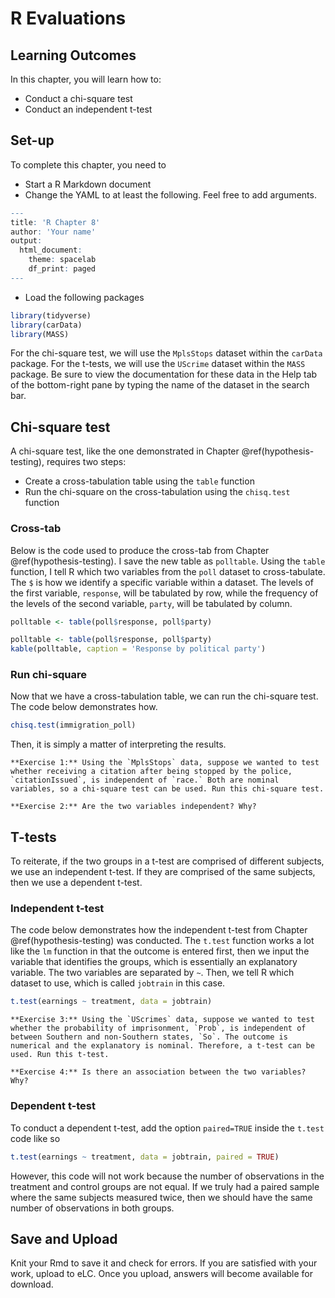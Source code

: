 # R Evaluations

## Learning Outcomes

In this chapter, you will learn how to:

- Conduct a chi-square test
- Conduct an independent t-test

## Set-up

To complete this chapter, you need to

- Start a R Markdown document
- Change the YAML to at least the following. Feel free to add arguments.

```r
---
title: 'R Chapter 8'
author: 'Your name'
output: 
  html_document:
    theme: spacelab
    df_print: paged
---
```

- Load the following packages

```r
library(tidyverse)
library(carData)
library(MASS)
```

For the chi-square test, we will use the `MplsStops` dataset within the `carData` package. For the t-tests, we will use the `UScrime` dataset within the `MASS` package. Be sure to view the documentation for these data in the Help tab of the bottom-right pane by typing the name of the dataset in the search bar.

## Chi-square test

A chi-square test, like the one demonstrated in Chapter \@ref(hypothesis-testing), requires two steps:

- Create a cross-tabulation table using the `table` function
- Run the chi-square on the cross-tabulation using the `chisq.test` function

### Cross-tab

Below is the code used to produce the cross-tab from Chapter \@ref(hypothesis-testing). I save the new table as `polltable`. Using the `table` function, I tell R which two variables from the `poll` dataset to cross-tabulate. The `$` is how we identify a specific variable within a dataset. The levels of the first variable, `response`, will be tabulated by row, while the frequency of the levels of the second variable, `party`, will be tabulated by column. 

```r
polltable <- table(poll$response, poll$party)
```

```r
polltable <- table(poll$response, poll$party)
kable(polltable, caption = 'Response by political party')
```

### Run chi-square

Now that we have a cross-tabulation table, we can run the chi-square test. The code below demonstrates how.

```r
chisq.test(immigration_poll)
```

Then, it is simply a matter of interpreting the results.

```block
**Exercise 1:** Using the `MplsStops` data, suppose we wanted to test whether receiving a citation after being stopped by the police, `citationIssued`, is independent of `race.` Both are nominal variables, so a chi-square test can be used. Run this chi-square test.
```

```block
**Exercise 2:** Are the two variables independent? Why?
```

## T-tests

To reiterate, if the two groups in a t-test are comprised of different subjects, we use an independent t-test. If they are comprised of the same subjects, then we use a dependent t-test.

### Independent t-test

The code below demonstrates how the independent t-test from Chapter \@ref(hypothesis-testing) was conducted. The `t.test` function works a lot like the `lm` function in that the outcome is entered first, then we input the variable that identifies the groups, which is essentially an explanatory variable. The two variables are separated by `~`. Then, we tell R which dataset to use, which is called `jobtrain` in this case.

```r
t.test(earnings ~ treatment, data = jobtrain)
```

```block
**Exercise 3:** Using the `UScrimes` data, suppose we wanted to test whether the probability of imprisonment, `Prob`, is independent of between Southern and non-Southern states, `So`. The outcome is numerical and the explanatory is nominal. Therefore, a t-test can be used. Run this t-test.
```

```block
**Exercise 4:** Is there an association between the two variables? Why?
```

### Dependent t-test

To conduct a dependent t-test, add the option `paired=TRUE` inside the `t.test` code like so

```r
t.test(earnings ~ treatment, data = jobtrain, paired = TRUE)
```

However, this code will not work because the number of observations in the treatment and control groups are not equal. If we truly had a paired sample where the same subjects measured twice, then we should have the same number of observations in both groups.

## Save and Upload

Knit your Rmd to save it and check for errors. If you are satisfied with your work, upload to eLC. Once you upload, answers will become available for download.
